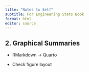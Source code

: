 ```yaml
---
title: "Notes to Self"
subtitle: For Engineering Stats Book
format: html
editor: source
---
```


## 2. Graphical Summaries

* RMarkdown -> Quarto

* Check figure layout
